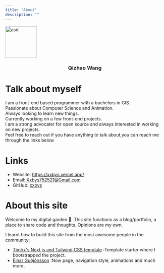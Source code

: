 ---
title: "About"
description: ""
---

<img
  src="static/images/about/avatar.jpg"
  alt="asd"
  width="100"
  height="100"
  display="flex"
/>

### <center>Qizhao Wang</center>

# Talk about myself

I am a front-end based programmer with a bachelors in GIS.  
Passionate about Computer Science and Animation.  
Always looking to learn new things.  
Currently working on a few front-end projects.  
I am a strong advocater for open source and always interested in working on new
projects.  
Feel free to reach out if you have anything to talk about,you can reach
me through the links below

# Links

- Website: https://xxbys.vercel.app/
- Email: Xxbys752521@Gmail.com
- GitHub: [xxbys](https://github.com/Xxbys752521)

# About this site

Welcome to my digital garden 🌱. This site functions as a blog/portfolio, a place to share code and thoughts. Opinions are my own.

I learnt how to build this site from the most awesome people in the community:

- [Timlrx's Next.js and Tailwind CSS template](https://github.com/timlrx/tailwind-nextjs-starter-blog) :Template starter where I bootstrapped the project.
- [Einar Guðjónsson](https://www.einargudni.com/) :Now page, navigation style, animations and much more.

